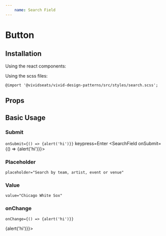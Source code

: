 ```yaml
---
    name: Search Field
---
```



# Button
## Installation
Using the react components:


Using the scss files:

    @import '@vividseats/vivid-design-patterns/src/styles/search.scss';

## Props
<PropsTable of={SearchField}/>

## Basic Usage
<Playground>
    <SearchField></SearchField>
</Playground>

### Submit
`onSubmit={() => {alert('hi')}}` keypress=Enter
<Playground>
    <SearchField onSubmit={() => {alert('hi')}}></SearchField>
</Playground>

### Placeholder
`placeholder="Search by team, artist, event or venue"`
<Playground>
    <SearchField placeholder="Search by team, artist, event or venue"></SearchField>
</Playground>

### Value
`value="Chicago White Sox"`
<Playground>
    <SearchField value="Chicago White Sox"></SearchField>
</Playground>

### onChange
`onChange={() => {alert('hi')}}`

<Playground>
    <SearchField onChange={() => {alert('hi')}}></SearchField>
</Playground>


